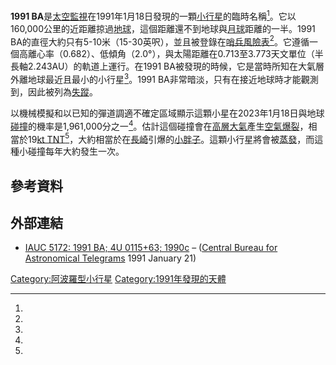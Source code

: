 '''1991 BA'''是[[太空監視|太空監視]]在1991年1月18日發現的一顆[[小行星|小行星]]的臨時名稱<ref name=jpl-close/>。它以160,000公里的近距離掠過[[地球|地球]]，這個距離還不到地球與[[月球|月球]]距離的一半。1991 BA的直徑大約只有5-10米（15-30英呎），並且被登錄在[[哨兵_(監視系統)|哨兵風險表]]<ref name="summary"/>。它遵循一個高離心率（0.682）、低傾角（2.0°），與太陽距離在0.713至3.773天文單位（半長軸2.243AU）的軌道上運行。在1991 BA被發現的時候，它是當時所知在大氣層外離地球最近且最小的小行星<ref name=Scotti1991/>。1991 BA非常暗淡，只有在接近地球時才能觀測到，因此被列為[[迷蹤小行星|失蹤]]。

以機械模擬和以已知的彈道調適不確定區域顯示這顆小星在2023年1月18日與地球[[撞擊事件|碰撞]]的機率是1,961,000分之一<ref name="summary"/>。估計這個碰撞會在[[高層大氣|高層大氣]]產生[[空氣爆裂|空氣爆裂]]，相當於19[[核武器當量|kt TNT]]<ref name=summary/>，大約相當於在[[長崎|長崎]]引爆的[[胖子_(原子彈)|小胖子]]。這顆小行星將會被[[蒸發|蒸發]]，而這種小碰撞每年大約發生一次。

== 參考資料 ==
{{reflist
| refs =

<ref name=jpl-close>{{cite web
  |date=1991-01-18
  |title=JPL Close-Approach Data: (1991 BA)
  |url=http://ssd.jpl.nasa.gov/sbdb.cgi?sstr=1991BA;cad=1#cad
  |accessdate=2012-03-20
  |archive-date=2019-08-21
  |archive-url=https://web.archive.org/web/20190821144158/https://ssd.jpl.nasa.gov/sbdb.cgi?sstr=1991BA;cad=1#cad
  |dead-url=no
  }}</ref>

<ref name=summary>{{cite web
  |title=Earth Impact Risk Summary: 1991 BA
  |publisher=NASA/JPL Near-Earth Object Program Office
  |url=http://neo.jpl.nasa.gov/risk/1991ba.html
  |accessdate=2012-03-10
  |archive-date=2012-10-02
  |archive-url=https://www.webcitation.org/6B7bZj0L0?url=http://neo.jpl.nasa.gov/risk/1991ba.html
  |dead-url=no
  }}</ref>

<ref name=Scotti1991>{{cite journal
  |last=Scotti |first=J. V.
  |authorlink=James V. Scotti
  |coauthors=[[David_L._Rabinowitz|Rabinowitz, D. L.]]; [[Brian_G._Marsden|Marsden, B. G.]]
  |title=Near miss of the Earth by a small asteroid
  |journal=Nature
  |volume=354 |pages=287–289 |year=1991年
  |doi=10.1038/354287a0|bibcode = 1991Natur.354..287S }}</ref>

}}

== 外部連結 ==
* [http://www.cbat.eps.harvard.edu/iauc/05100/05172.html#Item1 IAUC 5172: 1991 BA; 4U 0115+63; 1990c]{{Wayback|url=http://www.cbat.eps.harvard.edu/iauc/05100/05172.html#Item1 |date=20200830192026 }} – ([[Central_Bureau_for_Astronomical_Telegrams|Central Bureau for Astronomical Telegrams]] 1991 January 21)

{{小天體}}

{{DEFAULTSORT:1991 Ba}}
[[Category:阿波羅型小行星|Category:阿波羅型小行星]]
[[Category:1991年發現的天體|Category:1991年發現的天體]]